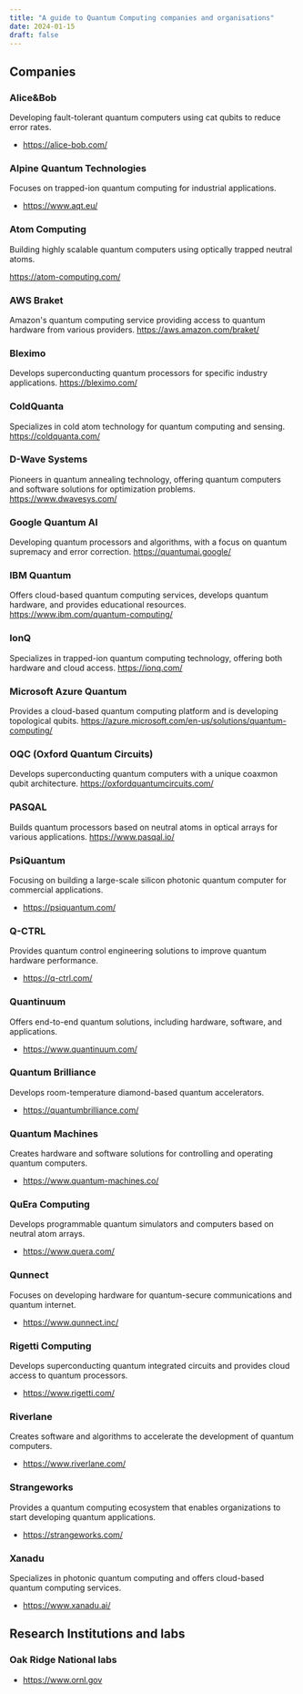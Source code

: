 ```yaml
---
title: "A guide to Quantum Computing companies and organisations"
date: 2024-01-15
draft: false
---
```


## Companies

### Alice&Bob

Developing fault-tolerant quantum computers using cat qubits to reduce error rates.

- https://alice-bob.com/


### Alpine Quantum Technologies

Focuses on trapped-ion quantum computing for industrial applications.

- https://www.aqt.eu/


### Atom Computing

Building highly scalable quantum computers using optically trapped neutral atoms.

https://atom-computing.com/


### AWS Braket
Amazon's quantum computing service providing access to quantum hardware from various providers.
https://aws.amazon.com/braket/


### Bleximo
Develops superconducting quantum processors for specific industry applications.
https://bleximo.com/


### ColdQuanta
Specializes in cold atom technology for quantum computing and sensing.
https://coldquanta.com/


### D-Wave Systems
Pioneers in quantum annealing technology, offering quantum computers and software solutions for optimization problems.
https://www.dwavesys.com/


### Google Quantum AI
Developing quantum processors and algorithms, with a focus on quantum supremacy and error correction.
https://quantumai.google/


### IBM Quantum
Offers cloud-based quantum computing services, develops quantum hardware, and provides educational resources.
https://www.ibm.com/quantum-computing/


### IonQ
Specializes in trapped-ion quantum computing technology, offering both hardware and cloud access.
https://ionq.com/


### Microsoft Azure Quantum
Provides a cloud-based quantum computing platform and is developing topological qubits.
https://azure.microsoft.com/en-us/solutions/quantum-computing/


### OQC (Oxford Quantum Circuits)
Develops superconducting quantum computers with a unique coaxmon qubit architecture.
https://oxfordquantumcircuits.com/


### PASQAL
Builds quantum processors based on neutral atoms in optical arrays for various applications.
https://www.pasqal.io/


### PsiQuantum
Focusing on building a large-scale silicon photonic quantum computer for commercial applications.
- https://psiquantum.com/


### Q-CTRL
Provides quantum control engineering solutions to improve quantum hardware performance.
- https://q-ctrl.com/


### Quantinuum
Offers end-to-end quantum solutions, including hardware, software, and applications.
- https://www.quantinuum.com/


### Quantum Brilliance
Develops room-temperature diamond-based quantum accelerators.
- https://quantumbrilliance.com/


### Quantum Machines
Creates hardware and software solutions for controlling and operating quantum computers.
- https://www.quantum-machines.co/


### QuEra Computing
Develops programmable quantum simulators and computers based on neutral atom arrays.
- https://www.quera.com/


### Qunnect
Focuses on developing hardware for quantum-secure communications and quantum internet.
- https://www.qunnect.inc/


### Rigetti Computing
Develops superconducting quantum integrated circuits and provides cloud access to quantum processors.
- https://www.rigetti.com/


### Riverlane
Creates software and algorithms to accelerate the development of quantum computers.
- https://www.riverlane.com/


### Strangeworks
Provides a quantum computing ecosystem that enables organizations to start developing quantum applications.
- https://strangeworks.com/


### Xanadu
Specializes in photonic quantum computing and offers cloud-based quantum computing services.
- https://www.xanadu.ai/



## Research Institutions and labs

### Oak Ridge National labs

- https://www.ornl.gov